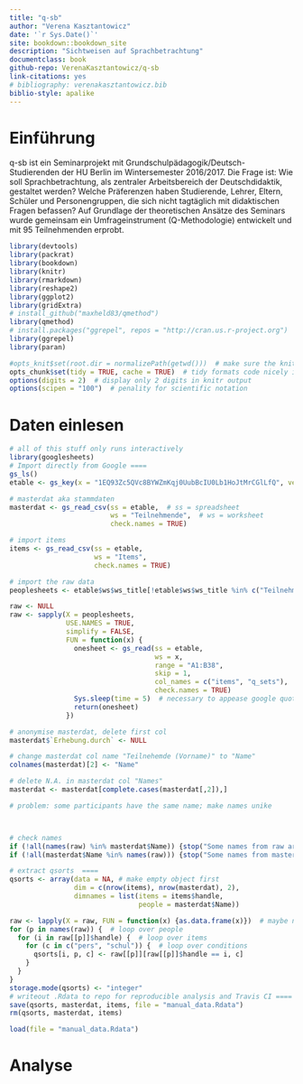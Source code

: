 ```yaml
--- 
title: "q-sb"
author: "Verena Kasztantowicz"
date: '`r Sys.Date()`'
site: bookdown::bookdown_site
description: "Sichtweisen auf Sprachbetrachtung"
documentclass: book
github-repo: VerenaKasztantowicz/q-sb
link-citations: yes
# bibliography: verenakasztantowicz.bib
biblio-style: apalike
---
```

  
# Einführung
  
q-sb ist ein Seminarprojekt mit Grundschulpädagogik/Deutsch-Studierenden der HU Berlin im Wintersemester 2016/2017.
Die Frage ist: Wie soll Sprachbetrachtung, als zentraler Arbeitsbereich der Deutschdidaktik, gestaltet werden?
Welche Präferenzen haben Studierende, Lehrer, Eltern, Schüler und Personengruppen, die sich nicht tagtäglich mit didaktischen Fragen befassen?
Auf Grundlage der theoretischen Ansätze des Seminars wurde gemeinsam ein Umfrageinstrument (Q-Methodologie) entwickelt und mit 95 Teilnehmenden erprobt.


```r
library(devtools)
library(packrat)
library(bookdown)
library(knitr)
library(rmarkdown)
library(reshape2)
library(ggplot2)
library(gridExtra)
# install_github("maxheld83/qmethod")
library(qmethod)
# install.packages("ggrepel", repos = "http://cran.us.r-project.org")
library(ggrepel)
library(paran)
```

```r
#opts_knit$set(root.dir = normalizePath(getwd()))  # make sure the knitr path is correct
opts_chunk$set(tidy = TRUE, cache = TRUE)  # tidy formats code nicely in echo
options(digits = 2)  # display only 2 digits in knitr output
options(scipen = "100")  # penality for scientific notation
```

# Daten einlesen

```r
# all of this stuff only runs interactively
library(googlesheets)
# Import directly from Google ====
gs_ls()
etable <- gs_key(x = "1EQ93Zc5QVc8BYWZmKqj0UubBcIU0Lb1HoJtMrCGlLfQ", verbose = TRUE)

# masterdat aka stammdaten
masterdat <- gs_read_csv(ss = etable,  # ss = spreadsheet
                         ws = "Teilnehmende",  # ws = worksheet
                         check.names = TRUE)

# import items
items <- gs_read_csv(ss = etable,
                     ws = "Items",
                     check.names = TRUE)

# import the raw data
peoplesheets <- etable$ws$ws_title[!etable$ws$ws_title %in% c("Teilnehmende", "Items")]

raw <- NULL
raw <- sapply(X = peoplesheets,
              USE.NAMES = TRUE,
              simplify = FALSE,
              FUN = function(x) {
                onesheet <- gs_read(ss = etable,
                                    ws = x,
                                    range = "A1:B38",
                                    skip = 1,
                                    col_names = c("items", "q_sets"),
                                    check.names = TRUE)
                Sys.sleep(time = 5)  # necessary to appease google quota
                return(onesheet)
              })

# anonymise masterdat, delete first col 
masterdat$`Erhebung.durch` <- NULL

# change masterdat col name "Teilnehemde (Vorname)" to "Name"
colnames(masterdat)[2] <- "Name"

# delete N.A. in masterdat col "Names"
masterdat <- masterdat[complete.cases(masterdat[,2]),]

# problem: some participants have the same name; make names unike



# check names
if (!all(names(raw) %in% masterdat$Name)) {stop("Some names from raw are not in masterdat.")}
if (!all(masterdat$Name %in% names(raw))) {stop("Some names from masterdat are not in raw.")}

# extract qsorts  ====
qsorts <- array(data = NA, # make empty object first
                dim = c(nrow(items), nrow(masterdat), 2), 
                dimnames = list(items = items$handle, 
                                people = masterdat$Name))

raw <- lapply(X = raw, FUN = function(x) {as.data.frame(x)})  # maybe necessary if tibble acts up
for (p in names(raw)) {  # loop over people
  for (i in raw[[p]]$handle) {  # loop over items
    for (c in c("pers", "schul")) {  # loop over conditions
      qsorts[i, p, c] <- raw[[p]][raw[[p]]$handle == i, c]
    }
  }
}
storage.mode(qsorts) <- "integer"
# writeout .Rdata to repo for reproducible analysis and Travis CI ====
save(qsorts, masterdat, items, file = "manual_data.Rdata")
rm(qsorts, masterdat, items)
```

```r
load(file = "manual_data.Rdata")
```


# Analyse

